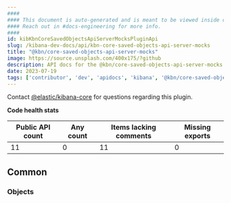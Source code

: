 ```yaml
---
####
#### This document is auto-generated and is meant to be viewed inside our experimental, new docs system.
#### Reach out in #docs-engineering for more info.
####
id: kibKbnCoreSavedObjectsApiServerMocksPluginApi
slug: /kibana-dev-docs/api/kbn-core-saved-objects-api-server-mocks
title: "@kbn/core-saved-objects-api-server-mocks"
image: https://source.unsplash.com/400x175/?github
description: API docs for the @kbn/core-saved-objects-api-server-mocks plugin
date: 2023-07-19
tags: ['contributor', 'dev', 'apidocs', 'kibana', '@kbn/core-saved-objects-api-server-mocks']
---
```




Contact [@elastic/kibana-core](https://github.com/orgs/elastic/teams/kibana-core) for questions regarding this plugin.

**Code health stats**

| Public API count  | Any count | Items lacking comments | Missing exports |
|-------------------|-----------|------------------------|-----------------|
| 11 | 0 | 11 | 0 |

## Common

### Objects
<DocDefinitionList data={kbnCoreSavedObjectsApiServerMocksObj.common.objects}/>

